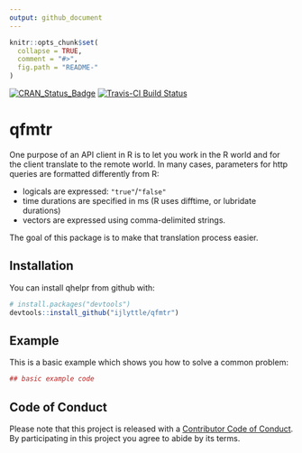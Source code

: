 ```yaml
---
output: github_document
---
```


<!-- README.md is generated from README.Rmd. Please edit that file -->

```r
knitr::opts_chunk$set(
  collapse = TRUE,
  comment = "#>",
  fig.path = "README-"
)
```

[![CRAN_Status_Badge](http://www.r-pkg.org/badges/version/qfmtr)](https://cran.r-project.org/package=qfmtr)
[![Travis-CI Build Status](https://travis-ci.org/ijlyttle/qfmtr.svg?branch=master)](https://travis-ci.org/ijlyttle/qfmtr)

# qfmtr

One purpose of an API client in R is to let you work in the R world and for the client translate to the remote world. In many cases, parameters for http queries are formatted differently from R: 

  - logicals are expressed: `"true"`/`"false"` 
  - time durations are specified in ms (R uses difftime, or lubridate durations)
  - vectors are expressed using comma-delimited strings. 
  
The goal of this package is to make that translation process easier.

## Installation

You can install qhelpr from github with:

```r
# install.packages("devtools")
devtools::install_github("ijlyttle/qfmtr")
```

## Example

This is a basic example which shows you how to solve a common problem:

```r
## basic example code
```

## Code of Conduct

Please note that this project is released with a [Contributor Code of Conduct](CONDUCT.md). By participating in this project you agree to abide by its terms.
